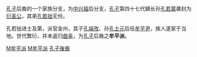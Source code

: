 [[孔子|孔子]]后裔的一个家族分支，为[[中兴祖|中兴祖]]后分支，[[孔子|孔子]]第四十七代嫡长孙[[孔若蒙|孔若蒙]]袭封为[[衍圣公|衍圣公]]，其弟[[孔若拙|孔若拙]]无份。

孔若拙进士及第，派官金州，其子[[孔端孜|孔端孜]]、孙[[孔士元|孔士元]]后任[[牟平|牟平]][[尹|尹]]，族人遂家于当地。世代繁衍，并未返归[[曲阜|曲阜]]，为[[孔子|孔子]]后裔之'''牟平派'''。



{{孔子世家家谱图}}

[[Category:儒家|M牟平派]]
[[Category:孔姓|M牟平派]]
[[Category:孔子後裔|]]